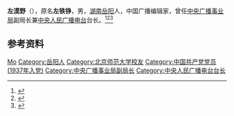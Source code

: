 '''左漠野'''（{{bd|1913年||1997年|}}），原名'''左铁铮'''，男，[[湖南|湖南]][[岳阳|岳阳]]人，中国广播编辑家，曾任[[中央广播事业局|中央广播事业局]]副局长兼[[中央人民广播电台|中央人民广播电台]]台长。<ref>{{Cite book|title=20世纪中华人物名字号辞典|author=周家珍编著|publisher=法律出版社|year=2000|isbn=9787503628320|location=北京|pages=}}</ref><ref>{{Cite book|title=中华当代文化名人大辞典|author=张品兴, 殷登祥, 陈有进等主编|publisher=中国广播电视出版社|year=1992|isbn=9787504315137|location=北京|pages=}}</ref><ref>{{Cite book|title=中外广播电视百科全书|author=赵玉明, 王福顺主编|publisher=中国广播电视出版社|year=1995|isbn=|location=北京|pages=}}</ref>

== 参考资料 ==
{{reflist}}

{{中国人物小作品}}
{{Navboxes 
| title  = 左漠野在[[中华全国新闻工作者协会|中华全国新闻工作者协会]]的职务
| list1  =
{{中华全国新闻工作者协会第二届理事会}}
}}

{{Authority control}}
{{DEFAULTSORT:Zuo左}}
[[Category:左姓|Mo]]
[[Category:岳阳人|Category:岳阳人]]
[[Category:北京师范大学校友|Category:北京师范大学校友]]
[[Category:中国共产党党员_(1937年入党)|Category:中国共产党党员 (1937年入党)]]
[[Category:中央广播事业局副局长|Category:中央广播事业局副局长]]
[[Category:中央人民广播电台台长|Category:中央人民广播电台台长]]